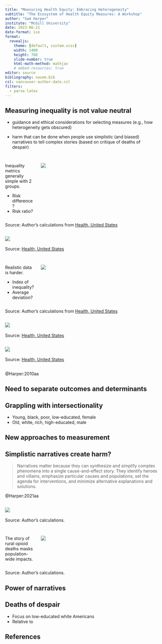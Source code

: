 ```yaml
---
title: "Measuring Health Equity: Embracing Heterogeneity"
subtitle: "The Ecosystem of Health Equity Measures: A Workshop"
author: "Sam Harper"
institute: "McGill University"
date: 2023-06-21
date-format: iso
format: 
  revealjs:
    theme: [default, custom.scss]
    width: 1400
    height: 788
    slide-number: true
    html-math-method: mathjax
    # embed-resources: true
editor: source
bibliography: nasem.bib
csl: vancouver-author-date.csl
filters:
  - parse-latex
---
```


##  Measuring inequality is not value neutral

- guidance and ethical considerations for selecting measures (e.g., how heterogeneity gets obscured)

- harm that can be done when people use simplistic (and biased) narratives to tell complex stories (based on critique of deaths of despair)

## 

::: columns
::: {.column width="20%"}
Inequality metrics generally simple with 2 groups.

- Risk difference?
- Risk ratio?
:::

::: {.column width="80%"}
![](images/hi-trends-bw.png)
:::

:::

::: aside
Source: Author's calculations from [Health, United States](https://www.cdc.gov/nchs/data/hus/2020-2021/HINone.pdf)
:::

## ![](images/hi-trends-bw.png)

::: aside
Source: [Health, United States](https://www.cdc.gov/nchs/data/hus/2020-2021/HINone.pdf)
:::

##
::: columns
::: {.column width="20%"}
Realistic data is harder.

- Index of inequality?
- Average deviation?

:::

::: {.column width="80%"}
![](images/hi-trends-all.png)
:::

:::

::: aside
Source: Author's calculations from [Health, United States](https://www.cdc.gov/nchs/data/hus/2020-2021/HINone.pdf)
:::

## ![](images/hi-trends-all.png)

::: aside
Source: [Health, United States](https://www.cdc.gov/nchs/data/hus/2020-2021/HINone.pdf)
:::

## ![](images/hi-trends-all.png)

::: aside
Source: [Health, United States](https://www.cdc.gov/nchs/data/hus/2020-2021/HINone.pdf)
:::

##


::: aside
@Harper:2010aa
:::

## Need to separate outcomes and determinants

## Grappling with intersectionality
- Young, black, poor, low-educated, female
- Old, white, rich, high-educated, male

## New approaches to measurement

## Simplistic narratives create harm?

> Narratives matter because they can synthesize and simplify complex phenomena into a single cause-and-effect story. They identify heroes and villains, emphasize particular causes and populations, set the agenda for interventions, and minimize alternative explanations and solutions.

::: aside
@Harper:2021aa
:::

## ![](images/rural-upoison-trends.png)


::: aside
Source: Author's calculations.
:::

## 

::: columns
::: {.column width="20%"}
The story of rural opioid deaths masks population-wide impacts.
:::

::: {.column width="80%"}
![](images/rural-upoison-trends.png)
:::

:::

::: aside
Source: Author's calculations.
:::

## Power of narratives

## Deaths of despair
- Focus on low-educated white Americans
- Relative to 

## References

